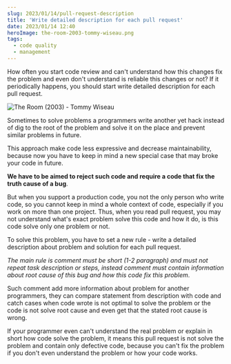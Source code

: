 ```yaml
---
slug: 2023/01/14/pull-request-description
title: 'Write detailed description for each pull request'
date: 2023/01/14 12:40
heroImage: the-room-2003-tommy-wiseau.png
tags:
  - code quality
  - management
---
```


How often you start code review and can't understand how this changes fix the problem and even don't understand is reliable this changes or not? If it periodically happens, you should start write detailed description for each pull request.

![The Room (2003) - Tommy Wiseau](the-room-2003-tommy-wiseau.png)

Sometimes to solve problems a programmers write another yet hack instead of dig to the root of the problem and solve it on the place and prevent similar problems in future.

This approach make code less expressive and decrease maintainability, because now you have to keep in mind a new special case that may broke your code in future.

**We have to be aimed to reject such code and require a code that fix the truth cause of a bug**.

But when you support a production code, you not the only person who write code, so you cannot keep in mind a whole context of code, especially if you work on more than one project. Thus, when you read pull request, you may not understand what's exact problem solve this code and how it do, is this code solve only one problem or not.

To solve this problem, you have to set a new rule - write a detailed description about problem and solution for each pull request.

_The main rule is comment must be short (1-2 paragraph) and must not repeat task description or steps, instead comment must contain information about root cause of this bug and how this code fix this problem_.

Such comment add more information about problem for another programmers, they can compare statement from description with code and catch cases when code wrote is not optimal to solve the problem or the code is not solve root cause and even get that the stated root cause is wrong.

If your programmer even can't understand the real problem or explain in short how code solve the problem, it means this pull request is not solve the problem and contain only defective code, because you can't fix the problem if you don't even understand the problem or how your code works.
